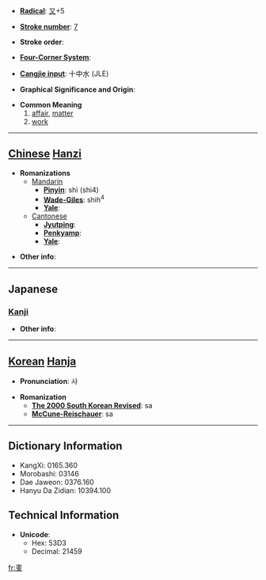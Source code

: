 * '''[[Wiktionary:Chinese radical index| Radical]]''': [[Wiktionary:Chinese radical index 又|又]]+5

* '''[[Wiktionary:Chinese total strokes index|Stroke number]]''': [[Wiktionary:Chinese total strokes index 7|7]]

* '''Stroke order''': 

* '''[[Wiktionary:Chinese four corner index|Four-Corner System]]''': 

* '''[[Wiktionary:Chinese Cangjie index|Cangjie input]]''': 十中水 (JLE)

* '''Graphical Significance and Origin''': 

* '''Common Meaning'''
*#[[affair]], [[matter]]
*# [[work]]


----

== [[Chinese]] [[Hanzi]] ==

* '''Romanizations'''
** [[Mandarin]]
*** '''[[Pinyin]]''': shì (shi4)
*** '''[[Wade-Giles]]''': shih<sup>4</sup>
*** '''[[Yale]]''': 
**[[Cantonese]]
***'''[[Jyutping]]''':
***'''[[Penkyamp]]''': 
***'''[[Yale]]''': 

* '''Other info''': 

----

==Japanese==
===[[Kanji]]===
{{kanji|on readings=[[し]] (shi), [[ず]] (zu)|kun readings=[[こと]] (koto)}}

* '''Other info''':  

----

== [[Korean]] [[Hanja]] ==

* '''Pronunciation''': 사

* '''Romanization'''
** '''[[The 2000 South Korean Revised Romanization|The 2000 South Korean Revised]]''': sa
** '''[[McCune-Reischauer]]''': sa

----

== Dictionary Information ==

* KangXi: 0165.360
* Morobashi: 03146
* Dae Jaweon: 0376.160
* Hanyu Da Zidian: 10394.100

== Technical Information ==

* '''Unicode''':
** Hex: 53D3
** Decimal: 21459

[[fr:叓]]